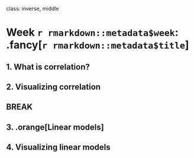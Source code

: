 
class: inverse, middle

# Week `r rmarkdown::metadata$week`: .fancy[`r rmarkdown::metadata$title`]

## 1. What is correlation?
## 2. Visualizing correlation

## BREAK

## 3. .orange[Linear models]
## 4. Visualizing linear models
